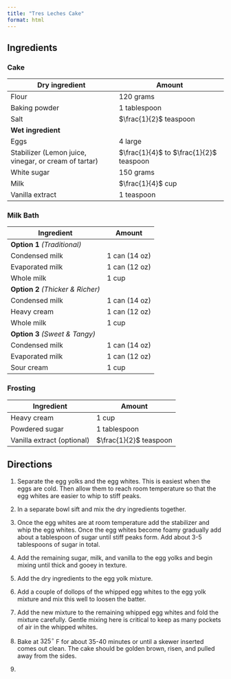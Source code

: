 ```yaml
---
title: "Tres Leches Cake"
format: html
---
```


## Ingredients

### Cake

| Dry ingredient | Amount |
|---|---|
| Flour | 120 grams |
| Baking powder | 1 tablespoon |
| Salt | $\frac{1}{2}$ teaspoon |
| **Wet ingredient** | |
| Eggs | 4 large | 
| Stabilizer (Lemon juice, vinegar, or cream of tartar) | $\frac{1}{4}$ to $\frac{1}{2}$ teaspoon |
| White sugar | 150 grams |
| Milk | $\frac{1}{4}$ cup |
| Vanilla extract | 1 teaspoon |

### Milk Bath

| Ingredient | Amount |
|---|---|
| **Option 1** *(Traditional)* | |
| Condensed milk | 1 can (14 oz) |
| Evaporated milk | 1 can (12 oz) |
| Whole milk | 1 cup |
| **Option 2** *(Thicker & Richer)* | |
| Condensed milk | 1 can (14 oz) |
| Heavy cream | 1 can (12 oz) |
| Whole milk | 1 cup |
| **Option 3** *(Sweet & Tangy)*| |
| Condensed milk | 1 can (14 oz) |
| Evaporated milk | 1 can (12 oz) |
| Sour cream | 1 cup |


### Frosting

| Ingredient | Amount |
|---|---|
| Heavy cream | 1 cup |
| Powdered sugar | 1 tablespoon |
| Vanilla extract (optional) | $\frac{1}{2}$ teaspoon | 

## Directions 

1. Separate the egg yolks and the egg whites. This is easiest when the eggs are cold. Then allow them to reach room temperature so that the egg whites are  easier to whip to stiff peaks. 

2. In a separate bowl sift and mix the dry ingredients together.

3. Once the egg whites are at room temperature add the stabilizer and whip the egg whites. Once the egg whites become foamy gradually add about a tablespoon of sugar until stiff peaks form. Add about 3-5 tablespoons of sugar in total.

4. Add the remaining sugar, milk, and vanilla to the egg yolks and begin mixing until thick and gooey in texture.

5. Add the dry ingredients to the egg yolk mixture. 

6. Add a couple of dollops of the whipped egg whites to the egg yolk mixture and mix this well to loosen the batter. 

7. Add the new mixture to the remaining whipped egg whites and fold the mixture carefully. Gentle mixing here is critical to keep as many pockets of air in the whipped whites.

8. Bake at $325 ^\circ$ F for about 35-40 minutes or until a skewer inserted comes out clean. The cake should be golden brown, risen, and pulled away from the sides.

9. 